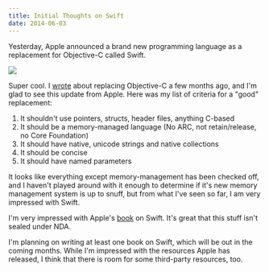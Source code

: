 ```yaml
---
title: Initial Thoughts on Swift
date: 2014-06-03
---
```



Yesterday, Apple announced a brand new programming language as a replacement for Objective-C called Swift.

 ![](256261AB37274AD2862C86F6D0F196E4.png)

Super cool. I [wrote](/blog/we-need-to-replace-objective-c) about replacing Objective-C a few months ago, and I'm glad to see this update from Apple. Here was my list of criteria for a "good" replacement:

1. It shouldn't use pointers, structs, header files, anything C-based
2. It should be a memory-managed language (No ARC, not retain/release, no Core Foundation)
3. It should have native, unicode strings and native collections
4. It should be concise
5. It should have named parameters

It looks like everything except memory-management has been checked off, and I haven't played around with it enough to determine if it's new memory management system is up to snuff, but from what I've seen so far, I am very impressed with Swift.

I'm very impressed with Apple's [book](https://itunes.apple.com/us/book/swift-programming-language/id881256329?mt=11) on Swift. It's great that this stuff isn't sealed under NDA.

I'm planning on writing at least one book on Swift, which will be out in the coming months. While I'm impressed with the resources Apple has released, I think that there is room for some third-party resources, too.


  